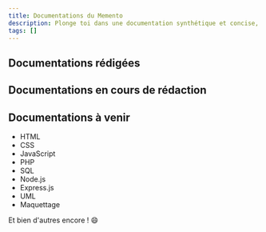 ```yaml
---
title: Documentations du Memento
description: Plonge toi dans une documentation synthétique et concise, conçue pour les développeurs ou passionnés de l'information en quête de savoir !
tags: []
---
```



## Documentations rédigées

<QuickLinks>
  <QuickLink
    title="React"
    description="Introduction et synthèse de la bibliothèque React"
    href="/docs/react"
    icon="presets"
  />
</QuickLinks>

## Documentations en cours de rédaction

<QuickLinks>
  <QuickLink
    title="Merise"
    description="Introduction et synthèse de la méthode Merise"
    href="/docs/merise"
    icon="presets"
  />
</QuickLinks>

## Documentations à venir

- HTML
- CSS
- JavaScript
- PHP
- SQL
- Node.js
- Express.js
- UML
- Maquettage

Et bien d'autres encore ! 😄
